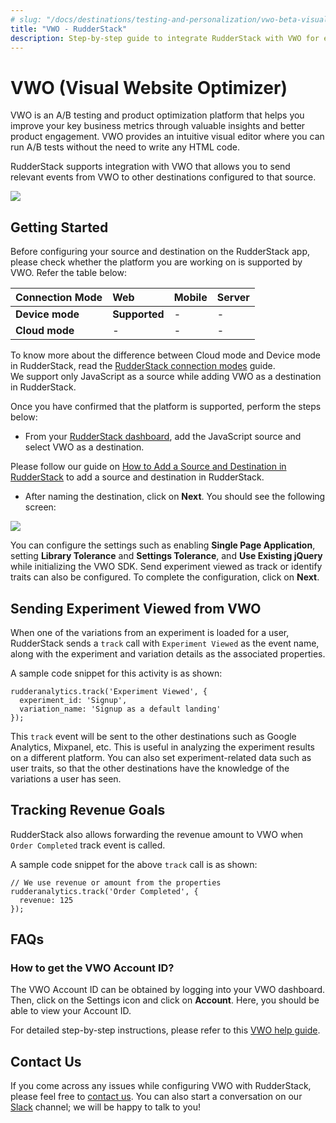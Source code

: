```yaml
---
# slug: "/docs/destinations/testing-and-personalization/vwo-beta-visual-website-optimizer"
title: "VWO - RudderStack"
description: Step-by-step guide to integrate RudderStack with VWO for efficient A/B testing
---
```


# VWO \(Visual Website Optimizer\)

VWO is an A/B testing and product optimization platform that helps you improve your key business metrics through valuable insights and better product engagement. VWO provides an intuitive visual editor where you can run A/B tests without the need to write any HTML code.

RudderStack supports integration with VWO that allows you to send relevant events from VWO to other destinations configured to that source.

<img src="https://img.shields.io/badge/stability-beta-blueviolet?style=for-the-badge&logo=github" />

## Getting Started

Before configuring your source and destination on the RudderStack app, please check whether the platform you are working on is supported by VWO. Refer the table below:

| **Connection Mode** | **Web**       | **Mobile** | **Server** |
| :------------------ | :------------ | :--------- | :--------- |
| **Device mode**     | **Supported** | -          | -          |
| **Cloud mode**      | -             | -          | -          |

<div class="infoBlock">
To know more about the difference between Cloud mode and Device mode in RudderStack, read the <a href="../../get-started/rudderstack-connection-modes">RudderStack connection modes</a> guide.

</div>

<div class="warningBlock">
We support only JavaScript as a source while adding VWO as a destination in RudderStack.

</div>

Once you have confirmed that the platform is supported, perform the steps below:

- From your [RudderStack dashboard](https://app.rudderlabs.com/), add the JavaScript source and select VWO as a destination.

<div class="infoBlock">
Please follow our guide on <a href="../connections/adding-source-and-destination-rudderstack">How to Add a Source and Destination in RudderStack</a> to add a source and destination in RudderStack.

</div>

- After naming the destination, click on **Next**. You should see the following screen:

<img src="../../../images/assets/image (43).png" />

You can configure the settings such as enabling **Single Page Application**, setting **Library Tolerance** and **Settings Tolerance**, and **Use Existing jQuery** while initializing the VWO SDK. Send experiment viewed as track or identify traits can also be configured. To complete the configuration, click on **Next**.

## Sending Experiment Viewed from VWO

When one of the variations from an experiment is loaded for a user, RudderStack sends a `track` call with `Experiment Viewed` as the event name, along with the experiment and variation details as the associated properties.

A sample code snippet for this activity is as shown:

```text
rudderanalytics.track('Experiment Viewed', {
  experiment_id: 'Signup',
  variation_name: 'Signup as a default landing'
});
```

This `track` event will be sent to the other destinations such as Google Analytics, Mixpanel, etc. This is useful in analyzing the experiment results on a different platform. You can also set experiment-related data such as user traits, so that the other destinations have the knowledge of the variations a user has seen.

## Tracking Revenue Goals

RudderStack also allows forwarding the revenue amount to VWO when `Order Completed` track event is called.

A sample code snippet for the above `track` call is as shown:

```text
// We use revenue or amount from the properties
rudderanalytics.track('Order Completed', {
  revenue: 125
});
```

## FAQs

### How to get the VWO Account ID?

The VWO Account ID can be obtained by logging into your VWO dashboard. Then, click on the Settings icon and click on **Account**. Here, you should be able to view your Account ID.

For detailed step-by-step instructions, please refer to this [VWO help guide](https://help.vwo.com/hc/en-us/articles/360008469173-How-to-find-your-account-ID).

## Contact Us

If you come across any issues while configuring VWO with RudderStack, please feel free to [contact us](mailto:%20docs@rudderstack.com). You can also start a conversation on our [Slack](https://resources.rudderstack.com/join-rudderstack-slack) channel; we will be happy to talk to you!
